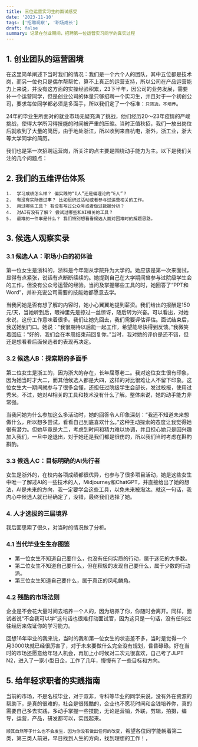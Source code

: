 ```yaml
---
title: 三位运营实习生的面试感受
date: '2023-11-10'
tags: ['招聘观察', '职场成长']
draft: false
summary: 记录在创业期间，招聘第一位运营实习同学的真实过程
---
```


## 1. 创业团队的运营困境

在这里简单阐述下当时我们的情况：我们是一个六个人的团队，其中五位都是技术岗，而另一位也只是偶尔帮帮忙，算不上真正的运营支持，所以公司在产品运营能力上来说，并没有这方面的实操经验积累，23下半年，因公司的业务发展，需要补一个运营同学，但是创业公司的体量只够招聘一个实习生，并且对于一个初创公司，要求每位同学都必须是多面手，所以我们定了一个标准：`只筛选，不培养`。

24年的毕业生所面对的就业市场无疑充满了挑战，他们经历20～23年疫情的严峻挑战，使得大学所习得技能的时间被严重的压缩。当时正值秋招，我们一放出岗位后就收到了大量的简历，由于地处浙江，所以收到来自杭电，浙外，浙工业，浙大等大学同学的简历。

我们也是第一次招聘运营岗，所关注的点主要是围绕动手能力为主。以下是我们关注的几个问题点：

## 2. 我们的五维评估体系

```
1.	学习成绩怎么样？ 偏实践的“I人”还是偏理论的“E人”？
2.	有没有实际做过事？ 比如组织过活动或者参与过运营相关的工作。
3.	用过哪些工具？ 有没有写过公众号或者做过数据分析？
4.	对AI有没有了解？ 尝试过哪些和AI相关的工具？
5.	最难的一件事是什么？ 我们特别想看看候选人面对困难时的解题思路。
```

## 3. 候选人观察实录

### 3.1 候选人A：职场小白的初体验

第一位女生是浙科的，浙科是今年刚从学院升为大学的。她应该是第一次来面试，显得有点紧张，说话有点断断续续的。她提到自己在大学期间曾参与过院级学生会的工作，但没有公众号运营的经验。当问及掌握哪些工具的时，她回答了“PPT和Word”，并补充说公司需要的技能她都愿意去学。

当我问她是否有想了解的内容时，她小心翼翼地提到薪资。我们给出的报酬是150元/天，当她听到后，眼神里先是掠过一丝惊讶，随后转为兴奋。可以看出，对她来说，这份工作意味着很多。我们让她先回去，我们需要评估评估。面试结束后，我送她到门口。她说：“我很期待以后能一起工作，希望能尽快得到反馈。”我微笑着回应：“好的，我们会在本周结束前回复你。”当时，我对她的评价是还不错，但还是想看看后面候选者的表现再决定。

### 3.2 候选人B：探索期的多面手

第二位女生是浙工的，因为浙大的存在，长年屈尊老二。我对这位女生很有印象，因为她当时才大二，而其他候选人都是大四，这样的对比很难让人不留下印象。这位女生大一期间就参与了很多会懂，还担任过院级学生会部长，发过校报，使用过秀米。不过，她对AI相关的工具和技术没有什么了解。整体来说，她的动手能力非常强。

当我问她为什么参加这么多活动时，她的回答令人印象深刻：“我还不知道未来想做什么，所以想多尝试，看看自己到底喜欢什么。”这种主动探索的态度让我觉得她很有潜力。但她毕竟是大二，考虑到时间和精力难以协调，并且担心她只是因兴趣加入我们，一旦中途退出，对于她还是我们都是很伤的，所以我们当时考虑在斟酌斟酌。

### 3.3 候选人C：目标明确的AI先行者

女生是浙外的，在校内各项成绩都很优异，也参与了很多项目活动，她是这些女生中唯一了解过AI的一些技术的人，Midjourney和ChatGPT，并直接给出了她的想法，AI是未来的方向，我一定要学会这些工具，以免未来被淘汰。就这一句话，我内心中候选人就已经确定了，没错，最终我们选择了她。

### 4. 人才选拔的三层境界

我后面思索了很久，对当时的情况做了分析。

### 4.1 当代毕业生生存图鉴

- 第一位女生不知道自己要什么，也没有任何实质的行动，属于迷茫的大多数。
- 第二位女生不知道自己要什么，但在积极的发现自己要什么，属于少数的行动派。
- 第三位女生知道自己要什么，属于真正的凤毛麟角。

### 4.2 残酷的市场法则

企业是不会花大量时间去培养一个人的，因为培养了你，你随时会离开。同样，面试者说“不会我可以学”这句话也很难打动面试官，因为这只是一句话，没有任何过往经历来佐证你的学习能力。

回想16年毕业的我来说，当时的我和第一位女生的状态差不多，当时是觉得一个月3000块就已经很厉害了，对于未来要做什么完全没有规划，昏昏碌碌。好在当时的市场还愿意给年轻人机会，再加上小时候对二次元很喜欢，自己考了JLPT N2，进入了一家小型日企，工作了几年，慢慢有了一些目标和方向。

## 5. 给年轻求职者的实践指南

当前的市场，不是名校毕业，对于双非，专科等毕业的同学来说，没有外在资源的帮助下，是真的很难的，社会是很残酷的，企业也不愿花时间和金钱培养你，真的需要自己多去实践，多动手掌握一些技能，无论是营销，外联，剪辑，拍摄，编导，运营，产品，研发都可以，实践起来。

`顺其自然等于什么也不会发生，因为你没有做出任何的改变`，希望各位同学能朝着第二类，第三类人前进，早日找到人生的方向，找到理想的工作！，
